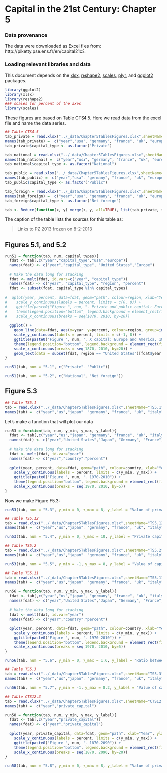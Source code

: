 Capital in the 21st Century: Chapter 5
========================================================

### Data provenance

The data were downloaded as Excel files from: http://piketty.pse.ens.fr/en/capital21c2. 

### Loading relevant libraries and data

This document depends on the [xlsx](http://cran.r-project.org/web/packages/xlsx/index.html), [reshape2](http://cran.r-project.org/web/packages/reshape2/index.html), [scales](http://cran.r-project.org/web/packages/scales/index.html), [plyr](http://cran.r-project.org/web/packages/plyr/index.html), and [ggplot2](http://cran.r-project.org/web/packages/ggplot2/index.html) packages.

```r
library(ggplot2)
library(xlsx)
library(reshape2)
### scales for percent of the axes
library(scales)
```

These figures are based on Table CTS4.5. Here we read data from the excel file and name the data series.

```r
## Table CTS4.5
tab_private = read.xlsx("../_data/Chapter5TablesFigures.xlsx",sheetName="CTS4.5", rowIndex=6:20, colIndex=1:6, header=FALSE)
names(tab_private) =  c("year","usa", "germany", "france", "uk", "europe")
tab_private$capital_type <- as.factor("Private")

tab_national = read.xlsx("../_data/Chapter5TablesFigures.xlsx",sheetName="CTS4.5",rowIndex=6:20, colIndex=c(1, 7:11), header=FALSE)
names(tab_national) =  c("year","usa", "germany", "france", "uk", "europe")
tab_national$capital_type <- as.factor("National")

tab_public = read.xlsx("../_data/Chapter5TablesFigures.xlsx",sheetName="CTS4.5", rowIndex=6:20, colIndex=c(1, 12:16), header=FALSE)
names(tab_public) =  c("year","usa", "germany", "france", "uk", "europe")
tab_public$capital_type <- as.factor("Public")

tab_foreign = read.xlsx("../_data/Chapter5TablesFigures.xlsx",sheetName="CTS4.5", rowIndex=6:20, colIndex=c(1, 21:25), header=FALSE)
names(tab_foreign) =  c("year","usa", "germany", "france", "uk", "europe")
tab_foreign$capital_type <- as.factor("Net foreign")

tab <- Reduce(function(x, y) merge(x, y, all=TRUE), list(tab_private, tab_national, tab_public, tab_foreign))
```

The caption of the table lists the sources for this table as: 

> Links to PZ 2013 frozen on 8-2-2013

## Figures 5.1, and 5.2

```r
run51 = function(tab, num, capital_types){
  fdat <- tab[,c("year","capital_type","usa","europe")]
  names(fdat) <- c("year","capital_type", "United States","Europe")
  
  # Make the data long for stacking
  fdat <- melt(fdat, id.vars=c("year", "capital_type"))
  names(fdat) <- c("year", "capital_type", "region", "percent")
  fdat <- subset(fdat, capital_type %in% capital_types)
  
#  qplot(year, percent, data=fdat, geom="path", colour=region, xlab="Year", ylab="Value of private and public capital (% national income)") + 
#    scale_y_continuous(labels = percent, limits = c(0, 8)) +
#    ggtitle(paste0("Figure ", num, ". Private and public capital: Europe and America, 1870-2010")) +
#    theme(legend.position="bottom", legend.background = element_rect(fill="transparent")) +
#    scale_x_continuous(breaks = seq(1870, 2010, by=20))
  
  ggplot() +
    geom_line(data=fdat, aes(x=year, y=percent, colour=region, group=interaction(region, capital_type))) +
    scale_y_continuous(labels = percent, limits = c(-1, 8)) +
    ggtitle(paste0("Figure ", num, ". X capital: Europe and America, 1870-2010")) +
    theme(legend.position="bottom", legend.background = element_rect(fill="transparent")) +
    scale_x_continuous(breaks = seq(1870, 2010, by=20)) +
    geom_text(data = subset(fdat, region == "United States")[fdat$year == 1890,], aes(x=year, y=percent, label = capital_type), hjust = 0.7, vjust = 1)
}
```

```r
run51(tab, num = "5.1", c("Private", "Public"))
```

```r
run51(tab, num = "5.2", c("National", "Net foreign"))
```

## Figure 5.3

```r
## Table TS5.1
tab = read.xlsx("../_data/Chapter5TablesFigures.xlsx",sheetName="TS5.1",rowIndex=5:45,colIndex=1:10,header=FALSE)
names(tab) =  c("year","us","japan", "germany", "france", "uk", "italy", "canada", "australia", "spain")
```

Let's make a function that will plot our data

```r
run53 = function(tab, num, y_min, y_max, y_label){
  fdat <- tab[,c("year","us","japan", "germany", "france", "uk", "italy", "canada", "australia", "spain")]
  names(fdat) <- c("year","United States","Japan", "Germany", "France", "Britain", "Italy", "Canada", "Australia", "Spain")
  
  # Make the data long for stacking
  fdat <- melt(fdat, id.var="year")
  names(fdat) <- c("year","country","percent")
  
  qplot(year, percent, data=fdat, geom="path", colour=country, xlab="Year", ylab=y_label) + 
    scale_y_continuous(labels = percent, limits = c(y_min, y_max)) +
    ggtitle(paste0("Figure ", num, ". 1970-2010")) +
    theme(legend.position="bottom", legend.background = element_rect(fill="transparent")) +
    scale_x_continuous(breaks = seq(1970, 2010, by=5))
}
```

Now we make Figure F5.3:

```r
run53(tab, num = "5.3", y_min = 0, y_max = 8, y_label = "Value of private capital (% national income)")
```

```r
## Table TS5.12
tab = read.xlsx("../_data/Chapter5TablesFigures.xlsx",sheetName="TS5.12",rowIndex=5:45,colIndex=1:10,header=FALSE)
names(tab) =  c("year","us","japan", "germany", "france", "uk", "italy", "canada", "australia", "spain")
```

```r
run53(tab, num = "5.4", y_min = 0, y_max = 10, y_label = "Private capital (% disposable household income)")
```

```r
## Table TS5.2
tab = read.xlsx("../_data/Chapter5TablesFigures.xlsx",sheetName="TS5.2",rowIndex=5:45,colIndex=1:10,header=FALSE)
names(tab) =  c("year","us","japan", "germany", "france", "uk", "italy", "canada", "australia", "spain")
```

```r
run53(tab, num = "5.5", y_min = -1, y_max = 8, y_label = "Value of capital (% national income)")
```

```r
## Table TS5.11
tab = read.xlsx("../_data/Chapter5TablesFigures.xlsx",sheetName="TS5.11",rowIndex=5:45,colIndex=1:9,header=FALSE)
names(tab) =  c("year","us","japan", "germany", "france", "uk", "italy", "canada", "australia")
```

```r
run56 = function(tab, num, y_min, y_max, y_label){
  fdat <- tab[,c("year","us","japan", "germany", "france", "uk", "italy", "canada", "australia")]
  names(fdat) <- c("year","United States","Japan", "Germany", "France", "Britain", "Italy", "Canada", "Australia")
  
  # Make the data long for stacking
  fdat <- melt(fdat, id.var="year")
  names(fdat) <- c("year","country","percent")
  
  qplot(year, percent, data=fdat, geom="path", colour=country, xlab="Year", ylab=y_label) + 
    scale_y_continuous(labels = percent, limits = c(y_min, y_max)) +
    ggtitle(paste0("Figure ", num, ". 1970-2010")) +
    theme(legend.position="bottom", legend.background = element_rect(fill="transparent")) +
    scale_x_continuous(breaks = seq(1970, 2010, by=5))
}
```

```r
run56(tab, num = "5.6", y_min = 0, y_max = 1.6, y_label = "Ratio between market value and book value of corporations")
```

```r
## Table TS5.3
tab = read.xlsx("../_data/Chapter5TablesFigures.xlsx",sheetName="TS5.3",rowIndex=5:45,colIndex=1:10,header=FALSE)
names(tab) =  c("year","us","japan", "germany", "france", "uk", "italy", "canada", "australia", "spain")
```

```r
run56(tab, num = "5.7", y_min = -1, y_max = 8.2, y_label = "Value of capital (% national income)")
```

```r
## Table CTS12.3
tab = read.xlsx("../_data/Chapter5TablesFigures.xlsx",sheetName="CTS12.3",rowIndex=5:28,colIndex=1:2,header=FALSE)
names(tab) =  c("year","private_capital")
```

```r
run58 = function(tab, num, y_min, y_max, y_label){
  fdat <- tab[,c("year","private_capital")]
  names(fdat) <- c("year","private_capital")
  
  qplot(year, private_capital, data=fdat, geom="path", xlab="Year", ylab=y_label) + 
    scale_y_continuous(labels = percent, limits = c(y_min, y_max)) +
    ggtitle(paste0("Figure ", num, ". 1870-2090")) +
    theme(legend.position="bottom", legend.background = element_rect(fill="transparent")) +
    scale_x_continuous(breaks = seq(1870, 2090, by=20))
}
```

```r
run58(tab, num = "5.8", y_min = 0, y_max = 8, y_label = "Value of private capital (% national income)")
```

